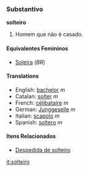 {{notenglish}}
===Substantivo===
'''solteiro'''

#Homem que não é casado.

====Equivalentes Femininos====
*[[Soleira]] (''BR'')

====Translations====
*English: [[bachelor]] ''m''
*Catalan: [[solter]] ''m''
*French: [[célibataire]] ''m''
*German: [[Junggeselle]] ''m''
*Italian: [[scapolo]] ''m''
*Spanish: [[soltero]] ''m''

====Itens Relacionados====
*[[Despedida de solteiro]]

[[it:solteiro]]